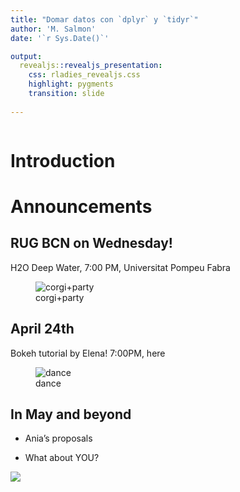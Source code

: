 ```yaml
---
title: "Domar datos con `dplyr` y `tidyr`"
author: 'M. Salmon'
date: '`r Sys.Date()`'

output: 
  revealjs::revealjs_presentation:
    css: rladies_revealjs.css
    highlight: pygments
    transition: slide
    
---
```

```r

```


# Introduction


# Announcements

## RUG BCN on Wednesday!

H2O Deep Water, 7:00 PM, Universitat Pompeu Fabra

![corgi+party](https://media.giphy.com/media/kGdQPK7dcLKAE/giphy.gif)


## April 24th

Bokeh tutorial by Elena! 7:00PM, here

![dance](https://media.giphy.com/media/l2JhL1AzTxORUTDlC/giphy.gif)

## In May and beyond

* Ania's proposals

* What about YOU?

![](https://media.giphy.com/media/vxVcOH94TV9VC/giphy.gif)
